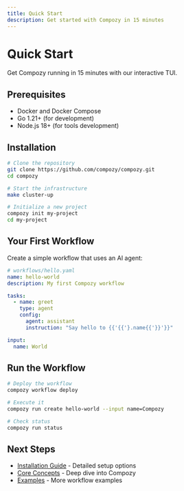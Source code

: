 ```yaml
---
title: Quick Start
description: Get started with Compozy in 15 minutes
---
```


# Quick Start

Get Compozy running in 15 minutes with our interactive TUI.

## Prerequisites

- Docker and Docker Compose
- Go 1.21+ (for development)
- Node.js 18+ (for tools development)

## Installation

```bash
# Clone the repository
git clone https://github.com/compozy/compozy.git
cd compozy

# Start the infrastructure
make cluster-up

# Initialize a new project
compozy init my-project
cd my-project
```

## Your First Workflow

Create a simple workflow that uses an AI agent:

```yaml
# workflows/hello.yaml
name: hello-world
description: My first Compozy workflow

tasks:
  - name: greet
    type: agent
    config:
      agent: assistant
      instruction: "Say hello to {{'{{'}.name{{'}}'}}"

input:
  name: World
```

## Run the Workflow

```bash
# Deploy the workflow
compozy workflow deploy

# Execute it
compozy run create hello-world --input name=Compozy

# Check status
compozy run status
```

## Next Steps

- [Installation Guide](/docs/getting-started/installation) - Detailed setup options
- [Core Concepts](/docs/getting-started/core-concepts) - Deep dive into Compozy
- [Examples](/docs/examples) - More workflow examples
